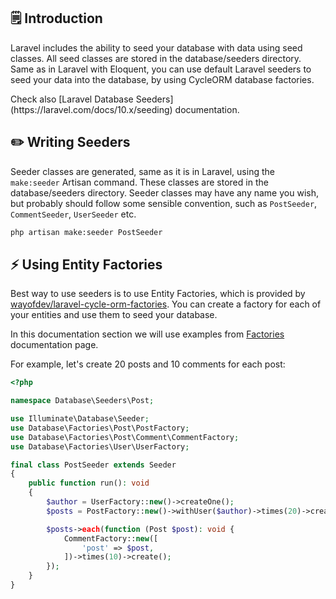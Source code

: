 
## 🗒️ Introduction

Laravel includes the ability to seed your database with data using seed classes. All seed classes are stored in the database/seeders directory.
Same as in Laravel with Eloquent, you can use default Laravel seeders to seed your data into the database, by using CycleORM database factories.

<Callout type="info" emoji="💡">
Check also [Laravel Database Seeders](https://laravel.com/docs/10.x/seeding) documentation.
</Callout>

## ✏️ Writing Seeders

Seeder classes are generated, same as it is in Laravel, using the `make:seeder` Artisan command. These classes are stored in the database/seeders directory. Seeder classes may have any name you wish, but probably should follow some sensible convention, such as `PostSeeder`, `CommentSeeder`, `UserSeeder` etc.

```bash
php artisan make:seeder PostSeeder
```

## ⚡️ Using Entity Factories

Best way to use seeders is to use Entity Factories, which is provided by [wayofdev/laravel-cycle-orm-factories](https://github.com/wayofdev/laravel-cycle-orm-factories). You can create a factory for each of your entities and use them to seed your database.

In this documentation section we will use examples from [Factories](/services/factories) documentation page.

For example, let's create 20 posts and 10 comments for each post:

```php
<?php

namespace Database\Seeders\Post;

use Illuminate\Database\Seeder;
use Database\Factories\Post\PostFactory;
use Database\Factories\Post\Comment\CommentFactory;
use Database\Factories\User\UserFactory;

final class PostSeeder extends Seeder
{
    public function run(): void
    {
        $author = UserFactory::new()->createOne();
        $posts = PostFactory::new()->withUser($author)->times(20)->create();

        $posts->each(function (Post $post): void {
            CommentFactory::new([
                'post' => $post,
            ])->times(10)->create();
        });
    }
}
```
